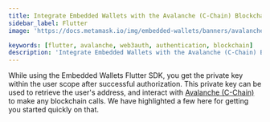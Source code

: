 ```yaml
---
title: Integrate Embedded Wallets with the Avalanche (C-Chain) Blockchain in Flutter
sidebar_label: Flutter
image: 'https://docs.metamask.io/img/embedded-wallets/banners/avalanche.png'

keywords: [flutter, avalanche, web3auth, authentication, blockchain]
description: 'Integrate Embedded Wallets with the Avalanche (C-Chain) Blockchain in Flutter | Embedded Wallets'
---
```



<SEO
  title="Integrate Embedded Wallets with the Avalanche (C-Chain) Blockchain in Flutter"
  description="Integrate Embedded Wallets with the Avalanche (C-Chain) Blockchain in Flutter | Embedded Wallets"
  image="https://docs.metamask.io/img/embedded-wallets/banners/avalanche.png"
  slug="/embedded-wallets/connect-blockchain/evm/avalanche/flutter"
/>

While using the Embedded Wallets Flutter SDK, you get the private key within the user scope after successful authorization. This private key can be used to retrieve the user's address, and interact with [Avalanche (C-Chain)](https://www.avax.network/) to make any blockchain calls. We have highlighted a few here for getting you started quickly on that.

<EVMInteraction />

